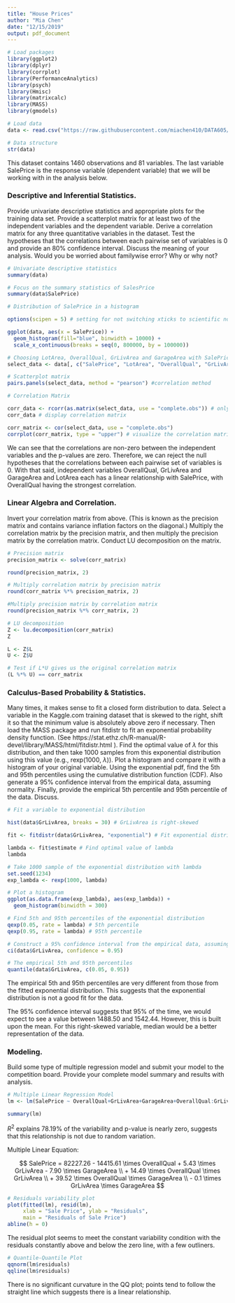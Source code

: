 ```yaml
---
title: "House Prices"
author: "Mia Chen"
date: "12/15/2019"
output: pdf_document
---
```


```r
# Load packages
library(ggplot2)
library(dplyr)
library(corrplot)
library(PerformanceAnalytics)
library(psych)
library(Hmisc)
library(matrixcalc)
library(MASS)
library(gmodels)
```

```r
# Load data
data <- read.csv("https://raw.githubusercontent.com/miachen410/DATA605/master/train.csv")

# Data structure
str(data)
```

This dataset contains 1460 observations and 81 variables. The last variable SalePrice is the response variable (dependent variable) that we will be working with in the analysis below.

### Descriptive and Inferential Statistics. 

Provide univariate descriptive statistics and appropriate plots for the training data set.  Provide a scatterplot matrix for at least two of the independent variables and the dependent variable. Derive a correlation matrix for any three quantitative variables in the dataset.  Test the hypotheses that the correlations between each pairwise set of variables is 0 and provide an 80% confidence interval.  Discuss the meaning of your analysis.  Would you be worried about familywise error? Why or why not?

```r
# Univariate descriptive statistics
summary(data)
```

```r
# Focus on the summary statistics of SalesPrice
summary(data$SalePrice)
```

```r
# Distribution of SalePrice in a histogram

options(scipen = 5) # setting for not switching xticks to scientific notation

ggplot(data, aes(x = SalePrice)) +
  geom_histogram(fill="blue", binwidth = 10000) +
  scale_x_continuous(breaks = seq(0, 800000, by = 100000))
```


```r
# Choosing LotArea, OverallQual, GrLivArea and GarageArea with SalePrice as the correlation testing dataset
select_data <- data[, c("SalePrice", "LotArea", "OverallQual", "GrLivArea", "GarageArea")]
```

```r
# Scatterplot matrix
pairs.panels(select_data, method = "pearson") #correlation method
```


```r
# Correlation Matrix

corr_data <- rcorr(as.matrix(select_data, use = "complete.obs")) # only use observations that have complete data
corr_data # display correlation matrix

corr_matrix <- cor(select_data, use = "complete.obs")
corrplot(corr_matrix, type = "upper") # visualize the correlation matrix
```

We can see that the correlations are non-zero between the independent variables and the p-values are zero. Therefore, we can reject the null hypotheses that the correlations between each pairwise set of variables is 0. With that said, independent variables OverallQual, GrLivArea and GarageArea and LotArea each has a linear relationship with SalePrice, with OverallQual having the strongest correlation.


### Linear Algebra and Correlation.  

Invert your correlation matrix from above. (This is known as the precision matrix and contains variance inflation factors on the diagonal.) Multiply the correlation matrix by the precision matrix, and then multiply the precision matrix by the correlation matrix. Conduct LU decomposition on the matrix.  

```r
# Precision matrix
precision_matrix <- solve(corr_matrix)

round(precision_matrix, 2)
```

```r
# Multiply correlation matrix by precision matrix
round(corr_matrix %*% precision_matrix, 2)
```

```r
#Multiply precision matrix by correlation matrix
round(precision_matrix %*% corr_matrix, 2)
```

```r
# LU decomposition
Z <- lu.decomposition(corr_matrix)
Z

L <- Z$L
U <- Z$U
```

```r
# Test if L*U gives us the original correlation matrix
(L %*% U) == corr_matrix
```


### Calculus-Based Probability & Statistics.  

Many times, it makes sense to fit a closed form distribution to data.  Select a variable in the Kaggle.com training dataset that is skewed to the right, shift it so that the minimum value is absolutely above zero if necessary.  Then load the MASS package and run fitdistr to fit an exponential probability density function.  (See  https://stat.ethz.ch/R-manual/R-devel/library/MASS/html/fitdistr.html ).  Find the optimal value of $\lambda$ for this distribution, and then take 1000 samples from this exponential distribution using this value (e.g., rexp(1000, $\lambda$)).  Plot a histogram and compare it with a histogram of your original variable.   Using the exponential pdf, find the 5th and 95th percentiles using the cumulative distribution function (CDF).   Also generate a 95% confidence interval from the empirical data, assuming normality.  Finally, provide the empirical 5th percentile and 95th percentile of the data.  Discuss.

```r
# Fit a variable to exponential distribution

hist(data$GrLivArea, breaks = 30) # GrLivArea is right-skewed

fit <- fitdistr(data$GrLivArea, "exponential") # Fit exponential distribution

lambda <- fit$estimate # Find optimal value of lambda
lambda
```

```r
# Take 1000 sample of the exponential distribution with lambda
set.seed(1234)
exp_lambda <- rexp(1000, lambda)

# Plot a histogram
ggplot(as.data.frame(exp_lambda), aes(exp_lambda)) +
  geom_histogram(binwidth = 300)
```

```r
# Find 5th and 95th percentiles of the exponential distribution
qexp(0.05, rate = lambda) # 5th percentile
qexp(0.95, rate = lambda) # 95th percentile
```

```r
# Construct a 95% confidence interval from the empirical data, assuming normality
ci(data$GrLivArea, confidence = 0.95)
```

```r
# The empirical 5th and 95th percentiles
quantile(data$GrLivArea, c(0.05, 0.95))
```

The empirical 5th and 95th percentiles are very different from those from the fitted exponential distribution. This suggests that the exponential distribution is not a good fit for the data. 

The 95% confidence interval suggests that 95% of the time, we would expect to see a value between 1488.50 and 1542.44. However, this is built upon the mean. For this right-skewed variable, median would be a better representation of the data.


### Modeling.  

Build some type of multiple regression model and submit your model to the competition board.  Provide your complete model summary and results with analysis.  

```r
# Multiple Linear Regression Model
lm <- lm(SalePrice ~ OverallQual+GrLivArea+GarageArea+OverallQual:GrLivArea+OverallQual:GarageArea+GrLivArea:GarageArea, data = data)

summary(lm)
```

$R^2$ explains 78.19% of the variability and p-value is nearly zero, suggests that this relationship is not due to random variation.

Multiple Linear Equation:

$$
SalePrice = 82227.26 - 14415.61 \times OverallQual + 5.43 \times GrLivArea - 7.90 \times GarageArea \\
+ 14.49 \times OverallQual \times GrLivArea \\
+ 39.52 \times OverallQual \times GarageArea \\
- 0.1 \times GrLivArea \times GarageArea
$$

```r
# Residuals variability plot
plot(fitted(lm), resid(lm),
     xlab = "Sale Price", ylab = "Residuals",
     main = "Residuals of Sale Price")
abline(h = 0)
```

The residual plot seems to meet the constant variability condition with the residuals constantly above and below the zero line, with a few outliners.

```r
# Quantile-Quantile Plot
qqnorm(lm$residuals)
qqline(lm$residuals)
```

There is no significant curvature in the QQ plot; points tend to follow the straight line which suggests there is a linear relationship.
